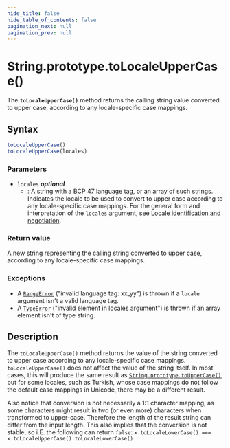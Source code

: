 ```yaml
---
hide_title: false
hide_table_of_contents: false
pagination_next: null
pagination_prev: null
---
```

# String.prototype.toLocaleUpperCase()

The **`toLocaleUpperCase()`** method returns the calling string
value converted to upper case, according to any locale-specific case mappings.

## Syntax

```js
toLocaleUpperCase()
toLocaleUpperCase(locales)
```

### Parameters

- `locales` _**optional**_
  - : A string with a BCP 47 language tag, or an array of such strings. Indicates the locale to be used to convert to upper case according to any locale-specific case mappings. For the general form and interpretation of the `locales` argument, see [Locale identification and negotiation](https://developer.mozilla.org/docs/Web/JavaScript/Reference/Global_Objects/Intl#locale_identification_and_negotiation).

### Return value

A new string representing the calling string converted to upper case, according to any
locale-specific case mappings.

### Exceptions

- A [`RangeError`](../../../globals/RangeError/RangeError.md) ("invalid language tag: xx_yy") is thrown if a
  `locale` argument isn't a valid language tag.
- A [`TypeError`](../../../globals/TypeError/TypeError.md) ("invalid element in locales argument") is thrown if an
  array element isn't of type string.

## Description

The `toLocaleUpperCase()` method returns the value of the string converted
to upper case according to any locale-specific case mappings.
`toLocaleUpperCase()` does not affect the value of the string itself. In most
cases, this will produce the same result as [`String.prototype.toUpperCase()`](../../../globals/String/prototype/toUpperCase.md), but for some locales, such as Turkish, whose case mappings do not
follow the default case mappings in Unicode, there may be a different result.

Also notice that conversion is not necessarily a 1:1 character mapping, as some
characters might result in two (or even more) characters when transformed to upper-case.
Therefore the length of the result string can differ from the input length. This also
implies that the conversion is not stable, so i.E. the following can return
`false`:
`x.toLocaleLowerCase() === x.toLocaleUpperCase().toLocaleLowerCase()`
